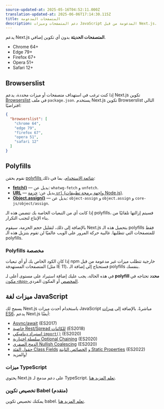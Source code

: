 ```yaml
---
source-updated-at: 2025-05-16T04:52:11.000Z
translation-updated-at: 2025-06-06T17:14:30.115Z
title: المتصفحات المدعومة
description: دعم المتصفحات وميزات JavaScript المدعومة من قبل Next.js.
---
```


يدعم Next.js **المتصفحات الحديثة** بدون أي تكوين إضافي.

- Chrome 64+
- Edge 79+
- Firefox 67+
- Opera 51+
- Safari 12+

## Browserslist

إذا كنت ترغب في استهداف متصفحات أو ميزات محددة، يدعم Next.js تكوين [Browserslist](https://browsersl.ist) في ملف `package.json`. يستخدم Next.js تكوين Browserslist التالي افتراضيًا:

```json filename="package.json"
{
  "browserslist": [
    "chrome 64",
    "edge 79",
    "firefox 67",
    "opera 51",
    "safari 12"
  ]
}
```

## Polyfills

نقوم بحقن [polyfills شائعة الاستخدام](https://github.com/vercel/next.js/blob/canary/packages/next-polyfill-nomodule/src/index.js)، بما في ذلك:

- [**fetch()**](https://developer.mozilla.org/docs/Web/API/Fetch_API) — بديل عن: `whatwg-fetch` و `unfetch`.
- [**URL**](https://developer.mozilla.org/docs/Web/API/URL) — بديل عن: [حزمة `url` (واجهة برمجة تطبيقات Node.js)](https://nodejs.org/api/url.html).
- [**Object.assign()**](https://developer.mozilla.org/docs/Web/JavaScript/Reference/Global_Objects/Object/assign) — بديل عن: `object-assign` و `object.assign` و `core-js/object/assign`.

إذا كانت أي من التبعيات الخاصة بك تتضمن هذه الـ polyfills، فسيتم إزالتها تلقائيًا من بناء الإنتاج لتجنب التكرار.

بالإضافة إلى ذلك، لتقليل حجم الحزمة، سيقوم Next.js بتحميل هذه الـ polyfills فقط للمتصفحات التي تتطلبها. غالبية حركة المرور على الويب عالميًا لن تقوم بتنزيل هذه الـ polyfills.

### Polyfills مخصصة

إذا كان الكود الخاص بك أو أي تبعيات npm خارجية تتطلب ميزات غير مدعومة من قبل المتصفحات المستهدفة (مثل IE 11)، فستحتاج إلى إضافة الـ polyfills بنفسك.

في هذه الحالة، يجب عليك إضافة استيراد على مستوى أعلى لـ **polyfill محدد** تحتاجه في [مكون `<App>` المخصص](/docs/pages/building-your-application/routing/custom-app) أو المكون الفردي.

## ميزات لغة JavaScript

يسمح لك Next.js باستخدام أحدث ميزات JavaScript مباشرةً. بالإضافة إلى [ميزات ES6](https://github.com/lukehoban/es6features)، يدعم Next.js أيضًا:

- [Async/await](https://github.com/tc39/ecmascript-asyncawait) (ES2017)
- [خاصية Rest/Spread للكائنات](https://github.com/tc39/proposal-object-rest-spread) (ES2018)
- [استيراد ديناميكي `import()`](https://github.com/tc39/proposal-dynamic-import) (ES2020)
- [سلسلة اختيارية Optional Chaining](https://github.com/tc39/proposal-optional-chaining) (ES2020)
- [الدمج الصفري Nullish Coalescing](https://github.com/tc39/proposal-nullish-coalescing) (ES2020)
- [حقول الفئة Class Fields](https://github.com/tc39/proposal-class-fields) و [الخصائص الثابتة Static Properties](https://github.com/tc39/proposal-static-class-features) (ES2022)
- والمزيد!

### ميزات TypeScript

يحتوي Next.js على دعم مدمج لـ TypeScript. [تعلم المزيد هنا](/docs/pages/building-your-application/configuring/typescript).

### تخصيص تكوين Babel (متقدم)

يمكنك تخصيص تكوين babel. [تعلم المزيد هنا](/docs/pages/building-your-application/configuring/babel).